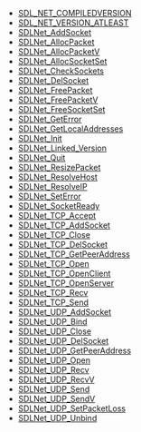 <!-- BEGIN CATEGORY LIST -->
* [[SDL_NET_COMPILEDVERSION]]
* [[SDL_NET_VERSION_ATLEAST]]
* [[SDLNet_AddSocket]]
* [[SDLNet_AllocPacket]]
* [[SDLNet_AllocPacketV]]
* [[SDLNet_AllocSocketSet]]
* [[SDLNet_CheckSockets]]
* [[SDLNet_DelSocket]]
* [[SDLNet_FreePacket]]
* [[SDLNet_FreePacketV]]
* [[SDLNet_FreeSocketSet]]
* [[SDLNet_GetError]]
* [[SDLNet_GetLocalAddresses]]
* [[SDLNet_Init]]
* [[SDLNet_Linked_Version]]
* [[SDLNet_Quit]]
* [[SDLNet_ResizePacket]]
* [[SDLNet_ResolveHost]]
* [[SDLNet_ResolveIP]]
* [[SDLNet_SetError]]
* [[SDLNet_SocketReady]]
* [[SDLNet_TCP_Accept]]
* [[SDLNet_TCP_AddSocket]]
* [[SDLNet_TCP_Close]]
* [[SDLNet_TCP_DelSocket]]
* [[SDLNet_TCP_GetPeerAddress]]
* [[SDLNet_TCP_Open]]
* [[SDLNet_TCP_OpenClient]]
* [[SDLNet_TCP_OpenServer]]
* [[SDLNet_TCP_Recv]]
* [[SDLNet_TCP_Send]]
* [[SDLNet_UDP_AddSocket]]
* [[SDLNet_UDP_Bind]]
* [[SDLNet_UDP_Close]]
* [[SDLNet_UDP_DelSocket]]
* [[SDLNet_UDP_GetPeerAddress]]
* [[SDLNet_UDP_Open]]
* [[SDLNet_UDP_Recv]]
* [[SDLNet_UDP_RecvV]]
* [[SDLNet_UDP_Send]]
* [[SDLNet_UDP_SendV]]
* [[SDLNet_UDP_SetPacketLoss]]
* [[SDLNet_UDP_Unbind]]
<!-- END CATEGORY LIST -->
